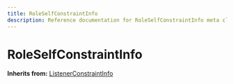 ```yaml
---
title: RoleSelfConstraintInfo
description: Reference documentation for RoleSelfConstraintInfo meta class
---
```



# RoleSelfConstraintInfo

**Inherits from:** [ListenerConstraintInfo](/classes/listenerconstraintinfo)

<ClassDetails file="/db/classes/RoleSelfConstraintInfo.e288804da101.json" />
